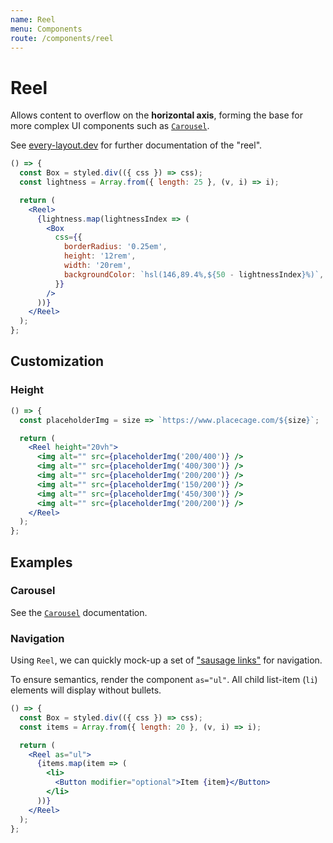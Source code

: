 ```yaml
---
name: Reel
menu: Components
route: /components/reel
---
```


# Reel

Allows content to overflow on the **horizontal axis**, forming the base for more
complex UI components such as [`Carousel`](./carousel).

See [every-layout.dev](https://every-layout.dev/layouts/reel/) for further
documentation of the "reel".

```jsx react-live
() => {
  const Box = styled.div(({ css }) => css);
  const lightness = Array.from({ length: 25 }, (v, i) => i);

  return (
    <Reel>
      {lightness.map(lightnessIndex => (
        <Box
          css={{
            borderRadius: '0.25em',
            height: '12rem',
            width: '20rem',
            backgroundColor: `hsl(146,89.4%,${50 - lightnessIndex}%)`,
          }}
        />
      ))}
    </Reel>
  );
};
```

## Customization

### Height

```jsx react-live
() => {
  const placeholderImg = size => `https://www.placecage.com/${size}`;

  return (
    <Reel height="20vh">
      <img alt="" src={placeholderImg('200/400')} />
      <img alt="" src={placeholderImg('400/300')} />
      <img alt="" src={placeholderImg('200/200')} />
      <img alt="" src={placeholderImg('150/200')} />
      <img alt="" src={placeholderImg('450/300')} />
      <img alt="" src={placeholderImg('200/200')} />
    </Reel>
  );
};
```

## Examples

### Carousel

See the [`Carousel`](./carousel) documentation.

### Navigation

Using `Reel`, we can quickly mock-up a set of ["sausage links"](https://uglyduck.ca/hamburger-menu-alternative/) for navigation.

To ensure semantics, render the component `as="ul"`. All child
list-item (`li`) elements will display without bullets.

```jsx react-live
() => {
  const Box = styled.div(({ css }) => css);
  const items = Array.from({ length: 20 }, (v, i) => i);

  return (
    <Reel as="ul">
      {items.map(item => (
        <li>
          <Button modifier="optional">Item {item}</Button>
        </li>
      ))}
    </Reel>
  );
};
```
